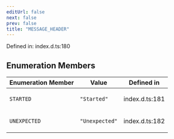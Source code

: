 ```yaml
---
editUrl: false
next: false
prev: false
title: "MESSAGE_HEADER"
---
```


Defined in: index.d.ts:180

## Enumeration Members

<table>
<thead>
<tr>
<th>Enumeration Member</th>
<th>Value</th>
<th>Defined in</th>
</tr>
</thead>
<tbody>
<tr>
<td>

<a id="started"></a> `STARTED`

</td>
<td>

`"Started"`

</td>
<td>

index.d.ts:181

</td>
</tr>
<tr>
<td>

<a id="unexpected"></a> `UNEXPECTED`

</td>
<td>

`"Unexpected"`

</td>
<td>

index.d.ts:182

</td>
</tr>
</tbody>
</table>
